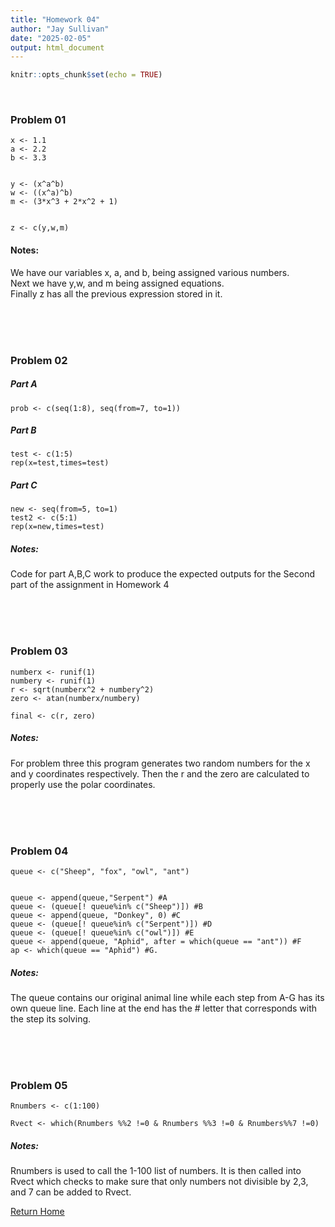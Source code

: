 ```yaml
---
title: "Homework 04"
author: "Jay Sullivan"
date: "2025-02-05"
output: html_document
---
```


```r
knitr::opts_chunk$set(echo = TRUE)
```
<br>


### Problem 01   
```plaintext
x <- 1.1  
a <- 2.2  
b <- 3.3  


y <- (x^a^b)
w <- ((x^a)^b)
m <- (3*x^3 + 2*x^2 + 1)


z <- c(y,w,m)
```
#### Notes:
We have our variables x, a, and b, being assigned various numbers.  
Next we have y,w, and m being assigned equations.  
Finally z has all the previous expression stored in it.  

<br>
<br>
<br>

### Problem 02

##### Part A   
```plaintext
prob <- c(seq(1:8), seq(from=7, to=1))
```

##### Part B
```plaintext
test <- c(1:5)   
rep(x=test,times=test)
```
##### Part C
```plaintext
new <- seq(from=5, to=1)   
test2 <- c(5:1)   
rep(x=new,times=test)   
```

##### Notes:
Code for part A,B,C work to produce the expected outputs for the Second part of the assignment in Homework 4

<br>
<br>
<br>

### Problem 03
```plaintext
numberx <- runif(1)   
numbery <- runif(1)   
r <- sqrt(numberx^2 + numbery^2)   
zero <- atan(numberx/numbery)   

final <- c(r, zero)
```
##### Notes:
For problem three this program generates two random numbers for the x and y coordinates respectively. Then the r and the zero are calculated to properly use the polar coordinates.

<br>
<br>
<br>

### Problem 04
```plaintext
queue <- c("Sheep", "fox", "owl", "ant")   


queue <- append(queue,"Serpent") #A   
queue <- (queue[! queue%in% c("Sheep")]) #B   
queue <- append(queue, "Donkey", 0) #C   
queue <- (queue[! queue%in% c("Serpent")]) #D   
queue <- (queue[! queue%in% c("owl")]) #E   
queue <- append(queue, "Aphid", after = which(queue == "ant")) #F   
ap <- which(queue == "Aphid") #G.   
```
##### Notes:   
The queue contains our original animal line while each step from A-G has its own queue line. Each line at the end has the # letter that corresponds with the step its solving.

<br>
<br>
<br>

### Problem 05
```plaintext
Rnumbers <- c(1:100)   

Rvect <- which(Rnumbers %%2 !=0 & Rnumbers %%3 !=0 & Rnumbers%%7 !=0)
```
##### Notes:   
Rnumbers is used to call the 1-100 list of numbers. It is then called into Rvect which checks to make sure that only numbers not divisible by 2,3, and 7 can be added to Rvect.   


[Return Home](index.html)
